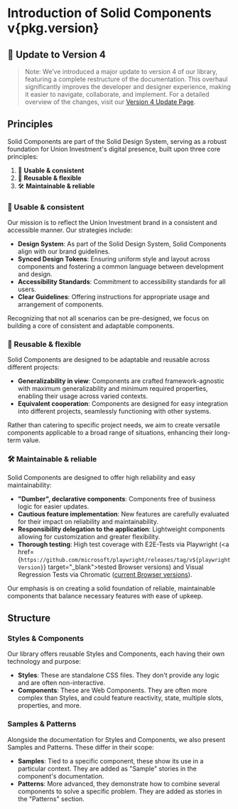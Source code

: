 
<Meta title="Docs/General/Introduction" />

# Introduction of Solid Components v{pkg.version}

## 📣 Update to Version 4

>Note: We’ve introduced a major update to version 4 of our library, featuring a complete restructure of the documentation. This overhaul significantly improves the developer and designer experience, making it easier to navigate, collaborate, and implement. For a detailed overview of the changes, visit our [Version 4 Update Page](?path=/docs/general/15-Version-4-announcement.mdx).

## Principles

Solid Components are part of the Solid Design System, serving as a robust foundation for Union Investment's digital presence, built upon three core principles:

1. 🌟 **Usable & consistent**
2. 🧩 **Reusable & flexible**
3. 🛠️ **Maintainable & reliable**

### 🌟 Usable & consistent

Our mission is to reflect the Union Investment brand in a consistent and accessible manner. Our strategies include:

- **Design System**: As part of the Solid Design System, Solid Components align with our brand guidelines.
- **Synced Design Tokens**: Ensuring uniform style and layout across components and fostering a common language between development and design.
- **Accessibility Standards**: Commitment to accessibility standards for all users.
- **Clear Guidelines**: Offering instructions for appropriate usage and arrangement of components.

Recognizing that not all scenarios can be pre-designed, we focus on building a core of consistent and adaptable components.

### 🧩 Reusable & flexible

Solid Components are designed to be adaptable and reusable across different projects:

- **Generalizability in view**: Components are crafted framework-agnostic with maximum generalizability and minimum required properties, enabling their usage across varied contexts.
- **Equivalent cooperation**: Components are designed for easy integration into different projects, seamlessly functioning with other systems.

Rather than catering to specific project needs, we aim to create versatile components applicable to a broad range of situations, enhancing their long-term value.

### 🛠️ Maintainable & reliable

Solid Components are designed to offer high reliability and easy maintainability:

- **"Dumber", declarative components**: Components free of business logic for easier updates.
- **Cautious feature implementation**: New features are carefully evaluated for their impact on reliability and maintainability.
- **Responsibility delegation to the application**: Lightweight components allowing for customization and greater flexibility.
- **Thorough testing**: High test coverage with E2E-Tests via Playwright (<a href={`https://github.com/microsoft/playwright/releases/tag/v${playwrightVersion}`} target="\_blank">tested Browser versions</a>) and Visual Regression Tests via Chromatic ([current Browser versions](https://www.chromatic.com/docs/infrastructure-release-notes)).

Our emphasis is on creating a solid foundation of reliable, maintainable components that balance necessary features with ease of upkeep.

## Structure

### Styles & Components

Our library offers reusable Styles and Components, each having their own technology and purpose:

- **Styles**: These are standalone CSS files. They don't provide any logic and are often non-interactive.
- **Components**: These are Web Components. They are often more complex than Styles, and could feature reactivity, state, multiple slots, properties, and more.

### Samples & Patterns

Alongside the documentation for Styles and Components, we also present Samples and Patterns. These differ in their scope:

- **Samples**: Tied to a specific component, these show its use in a particular context. They are added as "Sample" stories in the component's documentation.
- **Patterns**: More advanced, they demonstrate how to combine several components to solve a specific problem. They are added as stories in the "Patterns" section.
